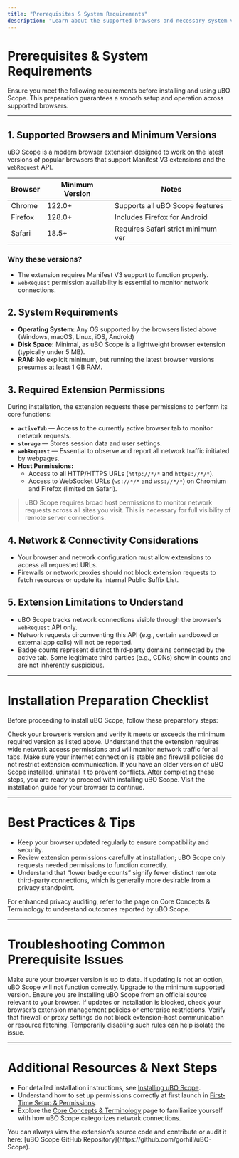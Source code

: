 ```yaml
---
title: "Prerequisites & System Requirements"
description: "Learn about the supported browsers and necessary system versions required to install and use uBO Scope effectively. This page also sets user expectations regarding permissions and extension limitations, ensuring a smooth setup experience."
---
```


# Prerequisites & System Requirements

Ensure you meet the following requirements before installing and using uBO Scope. This preparation guarantees a smooth setup and operation across supported browsers.

---

## 1. Supported Browsers and Minimum Versions

uBO Scope is a modern browser extension designed to work on the latest versions of popular browsers that support Manifest V3 extensions and the `webRequest` API.

| Browser   | Minimum Version | Notes                              |
|-----------|-----------------|------------------------------------|
| Chrome    | 122.0+          | Supports all uBO Scope features    |
| Firefox   | 128.0+          | Includes Firefox for Android       |
| Safari    | 18.5+           | Requires Safari strict minimum ver |


### Why these versions?
- The extension requires Manifest V3 support to function properly.
- `webRequest` permission availability is essential to monitor network connections.


## 2. System Requirements

- **Operating System:** Any OS supported by the browsers listed above (Windows, macOS, Linux, iOS, Android)
- **Disk Space:** Minimal, as uBO Scope is a lightweight browser extension (typically under 5 MB).
- **RAM:** No explicit minimum, but running the latest browser versions presumes at least 1 GB RAM.


## 3. Required Extension Permissions

During installation, the extension requests these permissions to perform its core functions:

- **`activeTab`** — Access to the currently active browser tab to monitor network requests.
- **`storage`** — Stores session data and user settings.
- **`webRequest`** — Essential to observe and report all network traffic initiated by webpages.
- **Host Permissions:**
  - Access to all HTTP/HTTPS URLs (`http://*/*` and `https://*/*`).
  - Access to WebSocket URLs (`ws://*/*` and `wss://*/*`) on Chromium and Firefox (limited on Safari).


> <Warning>
> uBO Scope requires broad host permissions to monitor network requests across all sites you visit. This is necessary for full visibility of remote server connections.
> </Warning>


## 4. Network & Connectivity Considerations

- Your browser and network configuration must allow extensions to access all requested URLs.
- Firewalls or network proxies should not block extension requests to fetch resources or update its internal Public Suffix List.


## 5. Extension Limitations to Understand

- uBO Scope tracks network connections visible through the browser's `webRequest` API only.
- Network requests circumventing this API (e.g., certain sandboxed or external app calls) will not be reported.
- Badge counts represent distinct third-party domains connected by the active tab. Some legitimate third parties (e.g., CDNs) show in counts and are not inherently suspicious.


---

# Installation Preparation Checklist

Before proceeding to install uBO Scope, follow these preparatory steps:

<Steps>
<Step title="Confirm your browser and version">
Check your browser’s version and verify it meets or exceeds the minimum required version as listed above.
</Step>
<Step title="Review required permissions">
Understand that the extension requires wide network access permissions and will monitor network traffic for all tabs.
</Step>
<Step title="Ensure network connectivity">
Make sure your internet connection is stable and firewall policies do not restrict extension communication.
</Step>
<Step title="Clear previous versions">
If you have an older version of uBO Scope installed, uninstall it to prevent conflicts.
</Step>
</Steps>

<Check>
After completing these steps, you are ready to proceed with installing uBO Scope. Visit the installation guide for your browser to continue.
</Check>

---

# Best Practices & Tips

- Keep your browser updated regularly to ensure compatibility and security.
- Review extension permissions carefully at installation; uBO Scope only requests needed permissions to function correctly.
- Understand that “lower badge counts” signify fewer distinct remote third-party connections, which is generally more desirable from a privacy standpoint.

<Info>
For enhanced privacy auditing, refer to the page on Core Concepts & Terminology to understand outcomes reported by uBO Scope.
</Info>

---

# Troubleshooting Common Prerequisite Issues

<AccordionGroup title="Common Issues & Solutions">
<Accordion title="Browser version too low to support Manifest V3">
Make sure your browser version is up to date. If updating is not an option, uBO Scope will not function correctly. Upgrade to the minimum supported version.
</Accordion>
<Accordion title="Permissions prompt not appearing during installation">
Ensure you are installing uBO Scope from an official source relevant to your browser. If updates or installation is blocked, check your browser’s extension management policies or enterprise restrictions.
</Accordion>
<Accordion title="Network restrictions affecting extension operation">
Verify that firewall or proxy settings do not block extension-host communication or resource fetching. Temporarily disabling such rules can help isolate the issue.
</Accordion>
</AccordionGroup>

---

# Additional Resources & Next Steps

- For detailed installation instructions, see [Installing uBO Scope](/getting-started/installation-setup/installing-extension).
- Understand how to set up permissions correctly at first launch in [First-Time Setup & Permissions](/getting-started/installation-setup/first-setup).
- Explore the [Core Concepts & Terminology](/overview/architecture-and-core-concepts/core-terminology) page to familiarize yourself with how uBO Scope categorizes network connections.

<Info>
You can always view the extension’s source code and contribute or audit it here: [uBO Scope GitHub Repository](https://github.com/gorhill/uBO-Scope).
</Info>
